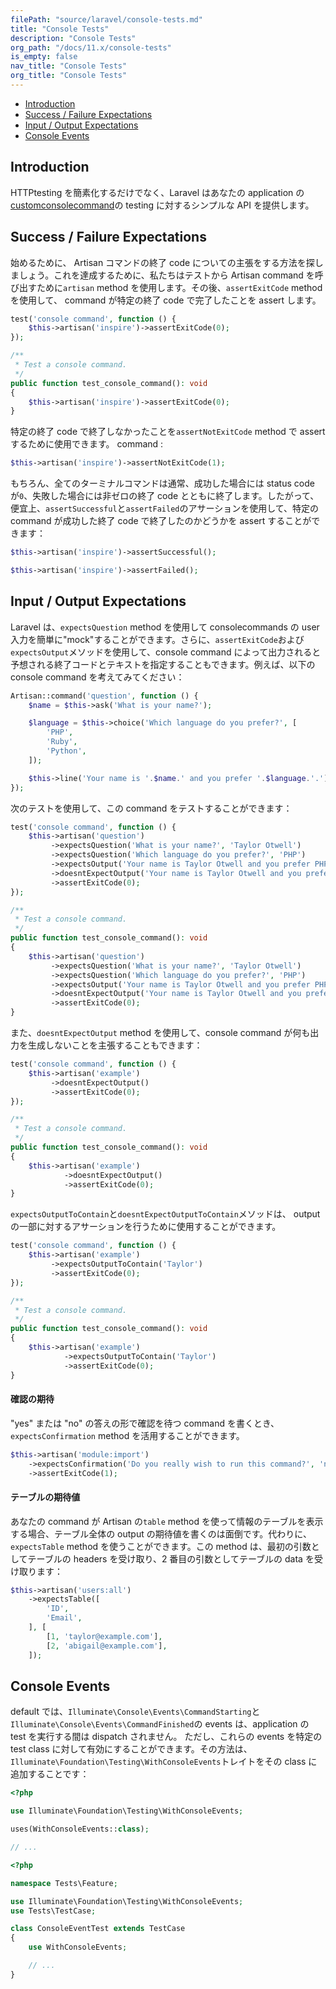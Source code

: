 ```yaml
---
filePath: "source/laravel/console-tests.md"
title: "Console Tests"
description: "Console Tests"
org_path: "/docs/11.x/console-tests"
is_empty: false
nav_title: "Console Tests"
org_title: "Console Tests"
---
```


<InPageIndex>

- [Introduction](#introduction)
- [Success / Failure Expectations](#success-failure-expectations)
- [Input / Output Expectations](#input-output-expectations)
- [Console Events](#console-events)

</InPageIndex>

<a name="introduction"></a>

## Introduction

HTTPtesting を簡素化するだけでなく、Laravel はあなたの application の[customconsolecommand](/ja/php/laravel/v11.x/05-digging-deeper/artisan)の testing に対するシンプルな API を提供します。

<a name="success-failure-expectations"></a>

## Success / Failure Expectations

始めるために、 Artisan コマンドの終了 code についての主張をする方法を探しましょう。これを達成するために、私たちはテストから Artisan command を呼び出すために`artisan` method を使用します。その後、`assertExitCode` method を使用して、 command が特定の終了 code で完了したことを assert します。

```php tab=Pest
test('console command', function () {
    $this->artisan('inspire')->assertExitCode(0);
});
```

```php tab=PHPUnit
/**
 * Test a console command.
 */
public function test_console_command(): void
{
    $this->artisan('inspire')->assertExitCode(0);
}
```

特定の終了 code で終了しなかったことを`assertNotExitCode` method で assert するために使用できます。 command :

```php
$this->artisan('inspire')->assertNotExitCode(1);
```

もちろん、全てのターミナルコマンドは通常、成功した場合には status code が`0`、失敗した場合には非ゼロの終了 code とともに終了します。したがって、便宜上、`assertSuccessful`と`assertFailed`のアサーションを使用して、特定の command が成功した終了 code で終了したのかどうかを assert することができます：

```php
$this->artisan('inspire')->assertSuccessful();

$this->artisan('inspire')->assertFailed();
```

<a name="input-output-expectations"></a>

## Input / Output Expectations

Laravel は、`expectsQuestion` method を使用して consolecommands の user 入力を簡単に"mock"することができます。さらに、`assertExitCode`および`expectsOutput`メソッドを使用して、console command によって出力されると予想される終了コードとテキストを指定することもできます。例えば、以下の console command を考えてみてください：

```php
Artisan::command('question', function () {
    $name = $this->ask('What is your name?');

    $language = $this->choice('Which language do you prefer?', [
        'PHP',
        'Ruby',
        'Python',
    ]);

    $this->line('Your name is '.$name.' and you prefer '.$language.'.');
});
```

次のテストを使用して、この command をテストすることができます：

```php tab=Pest
test('console command', function () {
    $this->artisan('question')
         ->expectsQuestion('What is your name?', 'Taylor Otwell')
         ->expectsQuestion('Which language do you prefer?', 'PHP')
         ->expectsOutput('Your name is Taylor Otwell and you prefer PHP.')
         ->doesntExpectOutput('Your name is Taylor Otwell and you prefer Ruby.')
         ->assertExitCode(0);
});
```

```php tab=PHPUnit
/**
 * Test a console command.
 */
public function test_console_command(): void
{
    $this->artisan('question')
         ->expectsQuestion('What is your name?', 'Taylor Otwell')
         ->expectsQuestion('Which language do you prefer?', 'PHP')
         ->expectsOutput('Your name is Taylor Otwell and you prefer PHP.')
         ->doesntExpectOutput('Your name is Taylor Otwell and you prefer Ruby.')
         ->assertExitCode(0);
}
```

また、`doesntExpectOutput` method を使用して、console command が何も出力を生成しないことを主張することもできます：

```php tab=Pest
test('console command', function () {
    $this->artisan('example')
         ->doesntExpectOutput()
         ->assertExitCode(0);
});
```

```php tab=PHPUnit
/**
 * Test a console command.
 */
public function test_console_command(): void
{
    $this->artisan('example')
            ->doesntExpectOutput()
            ->assertExitCode(0);
}
```

`expectsOutputToContain`と`doesntExpectOutputToContain`メソッドは、 output の一部に対するアサーションを行うために使用することができます。

```php tab=Pest
test('console command', function () {
    $this->artisan('example')
         ->expectsOutputToContain('Taylor')
         ->assertExitCode(0);
});
```

```php tab=PHPUnit
/**
 * Test a console command.
 */
public function test_console_command(): void
{
    $this->artisan('example')
            ->expectsOutputToContain('Taylor')
            ->assertExitCode(0);
}
```

<a name="confirmation-expectations"></a>

#### 確認の期待

"yes" または "no" の答えの形で確認を待つ command を書くとき、`expectsConfirmation` method を活用することができます。

```php
$this->artisan('module:import')
    ->expectsConfirmation('Do you really wish to run this command?', 'no')
    ->assertExitCode(1);
```

<a name="table-expectations"></a>

#### テーブルの期待値

あなたの command が Artisan の`table` method を使って情報のテーブルを表示する場合、テーブル全体の output の期待値を書くのは面倒です。代わりに、`expectsTable` method を使うことができます。この method は、最初の引数としてテーブルの headers を受け取り、2 番目の引数としてテーブルの data を受け取ります：

```php
$this->artisan('users:all')
    ->expectsTable([
        'ID',
        'Email',
    ], [
        [1, 'taylor@example.com'],
        [2, 'abigail@example.com'],
    ]);
```

<a name="console-events"></a>

## Console Events

default では、`Illuminate\Console\Events\CommandStarting`と`Illuminate\Console\Events\CommandFinished`の events は、application の test を実行する間は dispatch されません。 ただし、これらの events を特定の test class に対して有効にすることができます。その方法は、`Illuminate\Foundation\Testing\WithConsoleEvents`トレイトをその class に追加することです：

```php tab=Pest
<?php

use Illuminate\Foundation\Testing\WithConsoleEvents;

uses(WithConsoleEvents::class);

// ...
```

```php tab=PHPUnit
<?php

namespace Tests\Feature;

use Illuminate\Foundation\Testing\WithConsoleEvents;
use Tests\TestCase;

class ConsoleEventTest extends TestCase
{
    use WithConsoleEvents;

    // ...
}
```
